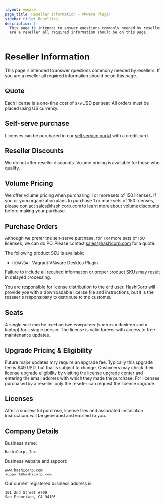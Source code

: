 ```yaml
---
layout: vmware
page_title: Reseller Information - VMware Plugin
sidebar_title: Reselling
description: |-
  This page is intended to answer questions commonly needed by resellers. If you
  are a reseller all required information should be on this page.
---
```


# Reseller Information

This page is intended to answer questions commonly needed by resellers. If you
are a reseller all required information should be on this page.

## Quote

Each license is a one-time cost of `$79` USD per seat. All orders must be placed
using US currency.

## Self-serve purchase

Licenses can be purchased in our [self service portal](http://www.vagrantup.com/vmware#buy-now)
with a credit card.

## Reseller Discounts

We do not offer reseller discounts. Volume pricing is available for those who
qualify.

## Volume Pricing

We offer volume pricing when purchasing 1 or more sets of 150 licenses. If you
or your organization plans to purchase 1 or more sets of 150 licenses, please
contact sales@hashicorp.com to learn more about volume discounts before making your
purchase.

## Purchase Orders

Although we prefer the self-serve purchase, for 1 or more sets of 150 licenses, we
can do PO. Please contact sales@hashicorp.com for a quote.

The following product SKU is available:

- `HCVAVDA` - Vagrant VMware Desktop Plugin

Failure to include all required information or proper product SKUs may result in
delayed processing.

You are responsible for license distribution to the end user. HashiCorp will
provide you with a downloadable license file and instructions, but it is the
reseller's responsibility to distribute to the customer.

## Seats

A single seat can be used on two computers (such as a desktop and a laptop)
for a single person. The license is valid forever with access to free
maintenance updates.

## Upgrade Pricing &amp; Eligibility

Future major updates may require an upgrade fee. Typically this upgrade fee is
\$49 USD, but that is subject to change. Customers may check their license
upgrade eligibility by visiting the
[license upgrade center](http://license.hashicorp.com/upgrade/vmware2015) and
entering the email address with which they made the purchase. For licenses
purchased by a reseller, only the reseller can request the license upgrade.

## Licenses

After a successful purchase, license files and associated installation
instructions will be generated and emailed to you.

## Company Details

Business name:

    HashiCorp, Inc.

Business website and support:

    www.hashicorp.com
    support@hashicorp.com

Our current registered business address is:

    101 2nd Street #700
    San Francisco, CA 94105
